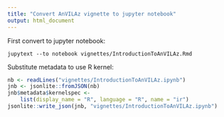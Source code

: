 ```yaml
---
title: "Convert AnVILAz vignette to jupyter notebook"
output: html_document
---
```


First convert to jupyter notebook:

```
jupytext --to notebook vignettes/IntroductionToAnVILAz.Rmd
```

Substitute metadata to use R kernel:

```r
nb <- readLines("vignettes/IntroductionToAnVILAz.ipynb")
jnb <- jsonlite::fromJSON(nb)
jnb$metadata$kernelspec <-
    list(display_name = "R", language = "R", name = "ir")
jsonlite::write_json(jnb, "vignettes/IntroductionToAnVILAz.ipynb")
```
